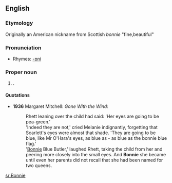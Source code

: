 {{see|bonnie}}
==English==

===Etymology===
Originally an American nickname from Scottish ''bonnie'' "fine,beautiful"

===Pronunciation===
*Rhymes: [[Rhymes:English:-ɒni|-ɒni]]

===Proper noun===
{{en-proper noun}}
# {{given name|female}}.

====Quotations====
*'''1936''' Margaret Mitchell: ''Gone With the Wind'': 
*:Rhett leaning over the child had said: 'Her eyes are going to be pea-green.'
*:'Indeed they are not,' cried Melanie indignantly, forgetting that Scarlett's eyes were almost that shade. 'They are going to be blue, like Mr O'Hara's eyes, as blue as - as blue as the bonnie blue flag.'
*:'[[Bonnie]] Blue Butler,' laughed Rhett, taking the child from her and peering more closely into the small eyes. And '''Bonnie''' she became until even her parents did not recall that she had been named for two queens.


[[sr:Bonnie]]
